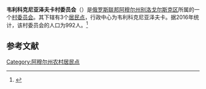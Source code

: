 {{Infobox Settlement
| official_name = 韦利科克尼亚泽夫卡村委员会
| native_name = Великокнязевский сельсовет
| settlement_type = [[村委员会|村委员会]]
| subdivision_type = [[国家|国家]]
| subdivision_type1 = [[俄罗斯行政区划|州]]
| subdivision_type2 = [[区_(苏联)|区]]
| subdivision_name = {{RUS}}
| subdivision_name1 = [[阿穆尔州|阿穆尔州]]
| subdivision_name2 = [[别洛戈尔斯克区_(阿穆尔州)|别洛戈尔斯克区]]
| seat_type = 行政中心
| seat = 韦利科克尼亚泽夫卡
| population_as_of=2016
| population_footnotes = <ref name=amurstat />
| population_total = 992
| coordinates_display = inline,title
| latd = 50 | latm = 55 | lats = 06 | latNS = N
| longd = 127 | longm = 54 | longs = 58 | longEW = E
| timezone = [[雅库茨克时间|MSK+6]]
| utc_offset = +9
| blank_name = [[俄罗斯市政土地区划代码|OKTMO编码]]
| blank_info = [http://classif.spb.ru/classificators/view/tma.php?st=A&kr=1&kod=10608412 10608412]
}}
'''韦利科克尼亚泽夫卡村委员会'''（{{lang-ru|Великокнязевский сельсовет}}）是[[俄罗斯联邦|俄罗斯联邦]][[阿穆尔州|阿穆尔州]][[别洛戈尔斯克区_(阿穆尔州)|别洛戈尔斯克区]]所属的一个[[村委员会|村委员会]]。其下辖有3个[[居民点|居民点]]，行政中心为韦利科克尼亚泽夫卡。据2016年统计，该村委员会的人口为992人。<ref name=amurstat>{{cite web | url = http://amurstat.gks.ru/wps/wcm/connect/rosstat_ts/amurstat/resources/d600c10043769f3eb9effbdd898fc419/07_1_4.htm | title = Оценка численности населения по городским округам, муниципальным районам, городским и сельским поселениям Амурской области на 1 января 2016 года | language = ru | accessdate = 2016-04-21 | archiveurl = https://www.webcitation.org/6gvsqa6qi?url=http://amurstat.gks.ru/wps/wcm/connect/rosstat_ts/amurstat/resources/d600c10043769f3eb9effbdd898fc419/07_1_4.htm | archivedate = 2016-04-21 | deadurl = yes }}</ref>

== 参考文献 ==
{{reflist}}

{{Russia-stub}}

[[Category:阿穆尔州农村居民点|Category:阿穆尔州农村居民点]]